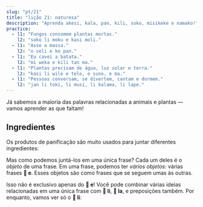 ```yaml
---
slug: "pt/21"
title: "lição 21: naturesa"
description: "Aprenda akesi, kala, pan, kili, soko, misikeke e namako!"
practice:
  - l1: "Fungos consomem plantas mortas."
    l2: "soko li moku e kasi moli."
  - l1: "Asse a massa."
    l2: "o seli e ko pan."
  - l1: "Eu cavei a batata."
    l2: "mi weka e kili tan ma."
  - l1: "Plantas precisam de água, luz solar e terra."
    l2: "kasi li wile e telo, e suno, e ma."
  - l1: "Pessoas conversam, se divertem, cantam e dormem."
    l2: "jan li toki, li musi, li kalama, li lape."
---
```



Já sabemos a maioria das palavras relacionadas a animais e plantas — vamos aprender as que faltam!

<List>
  <Word sl="akesi" m="réptil ou anfíbio, como um sapo, lagarto ou cobra" />
  <Word
    sl="kala"
    m="peixe ou criatura marinha, como salmão, baleia, tubarão ou polvo"
  />
  <Word sl="pan" m="alimentos ricos em amido, como trigo, arroz, pão ou massas" />
  <Word sl="kili" m="fruta, vegetal" />
  <Word sl="soko" m="cogumelo" />
  <Word sl="misikeke" m="medicina" />
  <Word sl="namako" m="tempero, guarnição, adorno" />
  <Sentence sl="soko li kili nasa." m="Os cogumelos são frutos estranhos." />
  <Sentence
    sl="kala suli li alasa e kala lili."
    m="Um peixe grande caça peixes menores."
  />
  <Sentence
    sl="mi o moku e misikeke lon tenpo mute."
    m="Tenho que tomar medicamentos com frequência."
  />
</List>

## Ingredientes

Os produtos de panificação são muito usados para juntar diferentes ingredientes:

<List>
  <Sentence sp="󱥋󱤧󱤓󱤉󱥢" sl="pan li jo <u>e soweli</u>." m="A pizza contém carne." />
  <Sentence sp="󱥋󱤧󱤓󱤉󱤚" sl="pan li jo <u>e kili</u>." m="A pizza contém vegetais." />
  <Sentence sp="󱥋󱤧󱤓󱤉󱥸" sl="pan li jo <u>e namako</u>." m="A pizza contém condimentos." />
</List>

Mas como podemos juntá-los em uma única frase? Cada um deles é o *objeto* de uma frase. Em uma frase, podemos ter *vários objetos*: várias frases **󱤉 e**. Esses objetos são como frases que se seguem umas às outras.

<List>
  <Sentence
    sl="pan li jo e soweli e kili e namako."
    m="A pizza contém carne, vegetais (e) condimentos."
  />
</List>

Isso não é exclusivo apenas do **󱤉 e**! Você pode combinar várias ideias relacionadas em uma única frase com **󱤧 li**, **󱤡 la**, e preposições também. Por enquanto, vamos ver só o  **󱤧 li**:

<List>
  <Sentence sl="jan li alasa e kala." m="A pessoa caça peixes. (= a pessoa pesca)." />
  <Sentence sl="jan li seli e ona." m="A pessoa cozinha eles." />
  <Sentence sl="jan li moku e ona." m="A pessoa come eles." />
  <Sentence sl="jan li alasa e kala, li seli e ona, li moku e ona." m="A pessoa pesca peixes, cozinha e come eles." />
</List>

<Practice exercises={frontmatter.practice} client:load />
